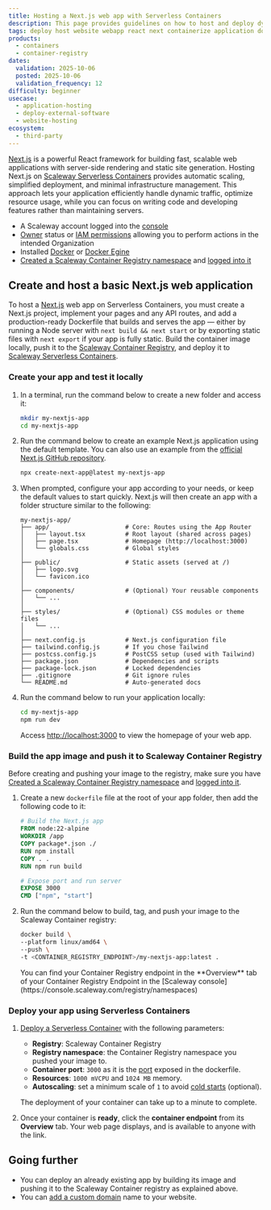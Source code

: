 ```yaml
---
title: Hosting a Next.js web app with Serverless Containers
description: This page provides guidelines on how to host and deploy dynamic Next.js web applications using Scaleway Serverless Containers
tags: deploy host website webapp react next containerize application docker dockerfile
products:
  - containers
  - container-registry
dates:
  validation: 2025-10-06
  posted: 2025-10-06
  validation_frequency: 12
difficulty: beginner
usecase:
  - application-hosting
  - deploy-external-software
  - website-hosting
ecosystem:
  - third-party
---
```



[Next.js](https://nextjs.org/) is a powerful React framework for building fast, scalable web applications with server-side rendering and static site generation. Hosting Next.js on [Scaleway Serverless Containers](/serverless-containers/) provides automatic scaling, simplified deployment, and minimal infrastructure management. This approach lets your application efficiently handle dynamic traffic, optimize resource usage, while you can focus on writing code and developing features rather than maintaining servers.

<Requirements />

- A Scaleway account logged into the [console](https://console.scaleway.com)
- [Owner](/iam/concepts/#owner) status or [IAM permissions](/iam/concepts/#permission) allowing you to perform actions in the intended Organization
- Installed [Docker](https://docs.docker.com/get-started/get-docker/) or [Docker Egine](https://docs.docker.com/engine/install/)
- [Created a Scaleway Container Registry namespace](/container-registry/how-to/create-namespace/) and [logged into it](/container-registry/how-to/connect-docker-cli/)

## Create and host a basic Next.js web application

To host a [Next.js](https://nextjs.org/) web app on Serverless Containers, you must create a Next.js project, implement your pages and any API routes, and add a production-ready Dockerfile that builds and serves the app — either by running a Node server with `next build && next start` or by exporting static files with `next export` if your app is fully static. Build the container image locally, push it to the [Scaleway Container Registry](/container-registry/), and deploy it to [Scaleway Serverless Containers](/serverless-containers/).

### Create your app and test it locally

1. In a terminal, run the command below to create a new folder and access it:

    ```bash
    mkdir my-nextjs-app
    cd my-nextjs-app
    ```

2. Run the command below to create an example Next.js application using the default template. You can also use an example from the [official Next.js GitHub repository](https://github.com/vercel/next.js/tree/canary/examples).

    ```bash
    npx create-next-app@latest my-nextjs-app
    ```

3. When prompted, configure your app according to your needs, or keep the default values to start quickly. Next.js will then create an app with a folder structure similar to the following:

    ```
    my-nextjs-app/
    ├── app/                     # Core: Routes using the App Router
    │   ├── layout.tsx           # Root layout (shared across pages)
    │   ├── page.tsx             # Homepage (http://localhost:3000)
    │   └── globals.css          # Global styles
    │
    ├── public/                  # Static assets (served at /)
    │   ├── logo.svg
    │   └── favicon.ico
    │
    ├── components/              # (Optional) Your reusable components
    │   └── ...
    │
    ├── styles/                  # (Optional) CSS modules or theme files
    │   └── ...
    │
    ├── next.config.js           # Next.js configuration file
    ├── tailwind.config.js       # If you chose Tailwind
    ├── postcss.config.js        # PostCSS setup (used with Tailwind)
    ├── package.json             # Dependencies and scripts
    ├── package-lock.json        # Locked dependencies
    ├── .gitignore               # Git ignore rules
    └── README.md                # Auto-generated docs
    ```

4. Run the command below to run your application locally:

    ```bash
    cd my-nextjs-app
    npm run dev
    ```

    Access [http://localhost:3000](http://localhost:3000) to view the homepage of your web app.

### Build the app image and push it to Scaleway Container Registry

Before creating and pushing your image to the registry, make sure you have [Created a Scaleway Container Registry namespace](/container-registry/how-to/create-namespace/) and [logged into it](/container-registry/how-to/connect-docker-cli/).

1. Create a new `dockerfile` file at the root of your app folder, then add the following code to it:

    ```dockerfile
    # Build the Next.js app
    FROM node:22-alpine
    WORKDIR /app
    COPY package*.json ./
    RUN npm install
    COPY . .
    RUN npm run build

    # Expose port and run server
    EXPOSE 3000
    CMD ["npm", "start"]
    ```

2. Run the command below to build, tag, and push your image to the Scaleway Container registry:

    ```bash
    docker build \
    --platform linux/amd64 \
    --push \
    -t <CONTAINER_REGISTRY_ENDPOINT>/my-nextjs-app:latest .
    ```

    <Message type="note">
    You can find your Container Registry endpoint in the **Overview** tab of your Container Registry Endpoint in the [Scaleway console](https://console.scaleway.com/registry/namespaces)
    </Message>

### Deploy your app using Serverless Containers

1. [Deploy a Serverless Container](/serverless-containers/how-to/deploy-container/) with the following parameters:

    - **Registry**: Scaleway Container Registry
    - **Registry namespace**: the Container Registry namespace you pushed your image to.
    - **Container port**: `3000` as it is the [port](/serverless-containers/reference-content/port-parameter-variable/) exposed in the dockerfile.
    - **Resources**: `1000 mVCPU` and `1024 MB` memory.
    - **Autoscaling**: set a minimum scale of `1` to avoid [cold starts](/serverless-containers/concepts/#cold-start) (optional).

    The deployment of your container can take up to a minute to complete.

2. Once your container is **ready**, click the **container endpoint** from its **Overview** tab. Your web page displays, and is available to anyone with the link.

## Going further

- You can deploy an already existing app by building its image and pushing it to the Scaleway Container registry as explained above.
- You can [add a custom domain](/serverless-containers/how-to/add-a-custom-domain-to-a-container/) name to your website.
